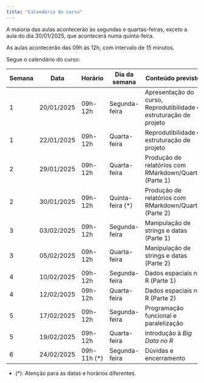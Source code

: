 ```yaml
---
title: "Calendário do curso"
---
```




A maioria das aulas acontecerão às segundas e quartas-feiras, exceto a aula do dia 30/01/2025, que acontecerá numa quinta-feira.

As aulas acontecerão das 09h às 12h, com intervalo de 15 minutos.

Segue o calendário do curso:

| Semana | Data | Horário | Dia da semana | Conteúdo previsto |
|--|------|--------|---------------|-------------------|
| 1 | 20/01/2025 | 09h-12h | Segunda-feira | Apresentação do curso, Reprodutibilidade e estruturação de projeto |
| 1 | 22/01/2025 | 09h-12h |  Quarta-feira | Reprodutibilidade e estruturação de projeto |
| 2 | 29/01/2025 | 09h-12h |  Quarta-feira | Produção de relatórios com RMarkdown/Quarto (Parte 1) |
| 2 | 30/01/2025 | 09h-12h |  Quinta-feira (*) | Produção de relatórios com RMarkdown/Quarto (Parte 2) |
| 3 | 03/02/2025 | 09h-12h |  Segunda-feira | Manipulação de strings e datas (Parte 1) |
| 3 | 05/02/2025 | 09h-12h |  Quarta-feira | Manipulação de strings  e datas (Parte 2) |
| 4 | 10/02/2025 | 09h-12h |  Segunda-feira | Dados espaciais no R (Parte 1) |
| 4 | 12/02/2025 | 09h-12h |  Quarta-feira | Dados espaciais no R (Parte 2) |
| 5 | 17/02/2025 | 09h-12h |  Segunda-feira | Programação funcional e paralelização |
| 5 | 19/02/2025 | 09h-12h |  Quarta-feira | Introdução à *Big Data no R* |   
| 6 | 24/02/2025 | 09h-11h (*) |  Segunda-feira | Dúvidas e encerramento |


- (*): Atenção para as datas e horários diferentes.





